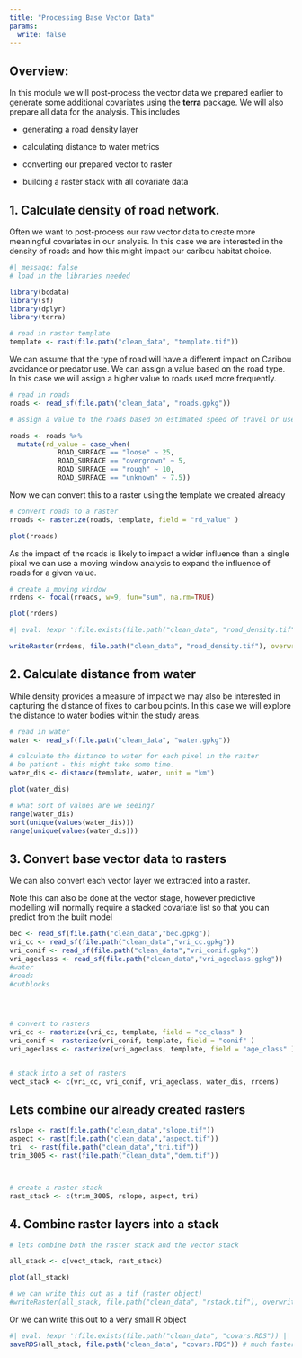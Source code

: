 ```yaml
---
title: "Processing Base Vector Data"
params:
  write: false
---
```


## Overview:

In this module we will post-process the vector data we prepared earlier to generate some additional covariates using the **terra** package. We will also prepare all data for the analysis. This includes  

-   generating a road density layer

-   calculating distance to water metrics

-   converting our prepared vector to raster

-   building a raster stack with all covariate data


## 1. Calculate density of road network. 

Often we want to post-process our raw vector data to create more meaningful covariates in our analysis. In this case we are interested in the density of roads and how this might impact our caribou habitat choice. 


```r
#| message: false
# load in the libraries needed

library(bcdata)
library(sf)
library(dplyr)
library(terra)

# read in raster template
template <- rast(file.path("clean_data", "template.tif"))
```

We can assume that the type of road will have a different impact on Caribou avoidance or predator use. We can assign a value based on the road type. In this case we will assign a higher value to roads used more frequently.

```r

# read in roads
roads <- read_sf(file.path("clean_data", "roads.gpkg"))

# assign a value to the roads based on estimated speed of travel or use

roads <- roads %>% 
  mutate(rd_value = case_when(
            ROAD_SURFACE == "loose" ~ 25,
            ROAD_SURFACE == "overgrown" ~ 5,
            ROAD_SURFACE == "rough" ~ 10,
            ROAD_SURFACE == "unknown" ~ 7.5)) 


```

Now we can convert this to a raster using the template we created already

```r
# convert roads to a raster 
rroads <- rasterize(roads, template, field = "rd_value" )

plot(rroads)
```
As the impact of the roads is likely to impact a wider influence than a single pixal we can use a moving window analysis to expand the influence of roads for a given value. 

```r
# create a moving window 
rrdens <- focal(rroads, w=9, fun="sum", na.rm=TRUE)

plot(rrdens)
```

```r
#| eval: !expr '!file.exists(file.path("clean_data", "road_density.tif")) || isTRUE(params$write)'

writeRaster(rrdens, file.path("clean_data", "road_density.tif"), overwrite = TRUE) 
```



## 2. Calculate distance from water

While density provides a measure of impact we may also be interested in capturing the distance of fixes to caribou points. In this case we will explore the distance to water bodies within the study areas. 

```r

# read in water 
water <- read_sf(file.path("clean_data", "water.gpkg"))

# calculate the distance to water for each pixel in the raster
# be patient - this might take some time. 
water_dis <- distance(template, water, unit = "km")

plot(water_dis)

# what sort of values are we seeing?
range(water_dis)
sort(unique(values(water_dis)))
range(unique(values(water_dis)))

```


## 3. Convert base vector data to rasters 

We can also convert each vector layer we extracted into a raster. 


Note this can also be done at the vector stage, however predictive modelling will normally require a stacked covariate list so that you can predict from the built model 

```r

bec <- read_sf(file.path("clean_data","bec.gpkg"))
vri_cc <- read_sf(file.path("clean_data","vri_cc.gpkg"))
vri_conif <- read_sf(file.path("clean_data","vri_conif.gpkg"))
vri_ageclass <- read_sf(file.path("clean_data","vri_ageclass.gpkg"))
#water
#roads 
#cutblocks




# convert to rasters
vri_cc <- rasterize(vri_cc, template, field = "cc_class" )
vri_conif <- rasterize(vri_conif, template, field = "conif" )
vri_ageclass <- rasterize(vri_ageclass, template, field = "age_class" )


# stack into a set of rasters
vect_stack <- c(vri_cc, vri_conif, vri_ageclass, water_dis, rrdens)


```

## Lets combine our already created rasters 

```r

rslope <- rast(file.path("clean_data","slope.tif"))
aspect <- rast(file.path("clean_data","aspect.tif"))
tri  <- rast(file.path("clean_data","tri.tif"))
trim_3005 <- rast(file.path("clean_data","dem.tif"))



# create a raster stack
rast_stack <- c(trim_3005, rslope, aspect, tri)


```


## 4. Combine raster layers into a stack 

```r

# lets combine both the raster stack and the vector stack 

all_stack <- c(vect_stack, rast_stack)

plot(all_stack)

# we can write this out as a tif (raster object) 
#writeRaster(all_stack, file.path("clean_data", "rstack.tif"), overwrite = T)
```

Or we can write this out to a very small R object 
```r
#| eval: !expr '!file.exists(file.path("clean_data", "covars.RDS")) || isTRUE(params$write)'
saveRDS(all_stack, file.path("clean_data", "covars.RDS")) # much faster
```
